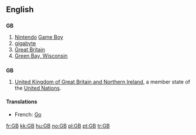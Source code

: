 ==English==

==={{initialism}}===
'''GB'''

# [[Nintendo]] [[Game Boy]]
# [[gigabyte]]
# [[Great Britain]]
# [[w:Green Bay, Wisconsin|Green Bay, Wisconsin]]

==={{abbreviation}}===
'''GB'''

# [[United Kingdom of Great Britain and Northern Ireland]], a member state of the [[United Nations]].

====Translations====
{{trans-top|gigabyte}}
* French: [[Go]]
{{trans-mid}}
{{trans-bottom}}

[[fr:GB]]
[[kk:GB]]
[[hu:GB]]
[[no:GB]]
[[pl:GB]]
[[pt:GB]]
[[tr:GB]]